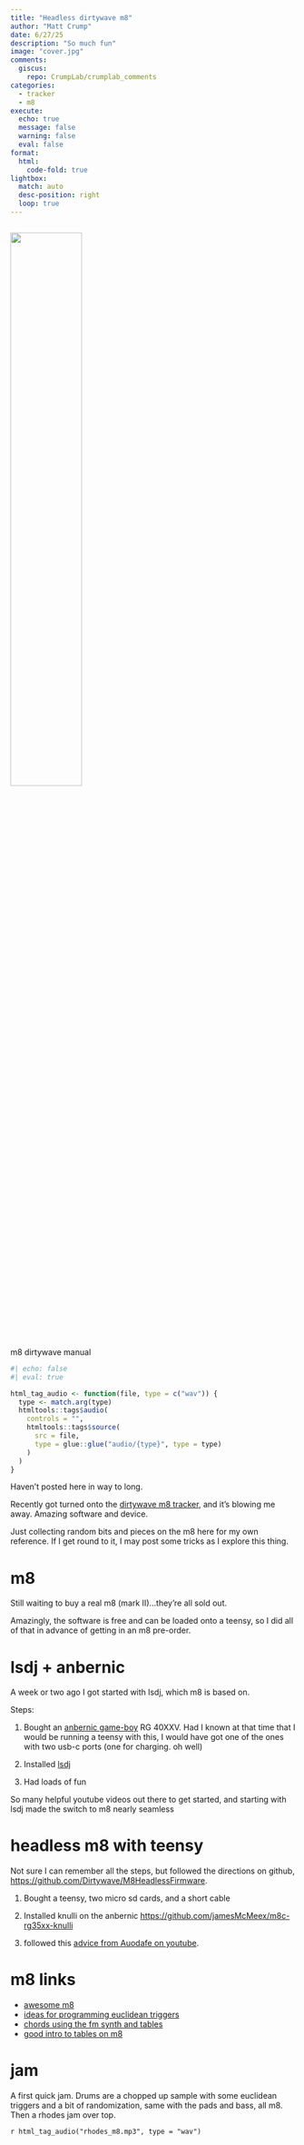 ```yaml
---
title: "Headless dirtywave m8"
author: "Matt Crump"
date: 6/27/25
description: "So much fun"
image: "cover.jpg"
comments:
  giscus: 
    repo: CrumpLab/crumplab_comments
categories: 
  - tracker
  - m8
execute: 
  echo: true
  message: false
  warning: false
  eval: false
format:
  html:
    code-fold: true
lightbox: 
  match: auto
  desc-position: right
  loop: true
---
```


```r

```

![](cover.jpg){width="50%" fig-align="left"}

::: column-margin
m8 dirtywave manual
:::

```r
#| echo: false
#| eval: true

html_tag_audio <- function(file, type = c("wav")) {
  type <- match.arg(type)
  htmltools::tags$audio(
    controls = "",
    htmltools::tags$source(
      src = file,
      type = glue::glue("audio/{type}", type = type)
    )
  )
}

```


Haven't posted here in way to long.

Recently got turned onto the [dirtywave m8 tracker](https://dirtywave.com), and it's blowing me away. Amazing software and device.

Just collecting random bits and pieces on the m8 here for my own reference. If I get round to it, I may post some tricks as I explore this thing. 

# m8

Still waiting to buy a real m8 (mark II)...they're all sold out. 

Amazingly, the software is free and can be loaded onto a teensy, so I did all of that in advance of getting in an m8 pre-order. 

# lsdj + anbernic

A week or two ago I got started with lsdj, which m8 is based on. 

Steps:

1. Bought an [anbernic game-boy](https://anbernic.com/products/rg-40xxv) RG 40XXV. Had I known at that time that I would be running a teensy with this, I would have got one of the ones with two usb-c ports (one for charging. oh well)

2. Installed [lsdj](https://www.littlesounddj.com/lsd/index.php) 

3. Had loads of fun 

So many helpful youtube videos out there to get started, and starting with lsdj made the switch to m8 nearly seamless

# headless m8 with teensy

Not sure I can remember all the steps, but followed the directions on github, <https://github.com/Dirtywave/M8HeadlessFirmware>.

1. Bought a teensy, two micro sd cards, and a short cable

2. Installed knulli on the anbernic <https://github.com/jamesMcMeex/m8c-rg35xx-knulli>

3. followed this [advice from Auodafe on youtube](https://www.youtube.com/watch?v=79USMsdRxhw).

# m8 links

- [awesome m8](https://github.com/v3rm0n/awesome-m8?tab=readme-ov-file)
- [ideas for programming euclidean triggers](https://www.youtube.com/watch?v=-0QVcb4YwG8)
- [chords using the fm synth and tables](https://bit-101.com/blog/posts/2025-04-22/fm-synth-chords-on-m8/)
- [good intro to tables on m8](https://www.youtube.com/watch?v=2OgxO4W8oJk)


# jam

A first quick jam. Drums are a chopped up sample with some euclidean triggers and a bit of randomization, same with the pads and bass, all m8. Then a rhodes jam over top.

`r html_tag_audio("rhodes_m8.mp3", type = "wav")`









